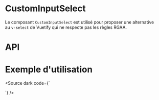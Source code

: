 
<Meta of={CustomInputSelectStories} />

# CustomInputSelect

Le composant `CustomInputSelect` est utilisé pour proposer une alternative au `v-select` de Vuetify qui ne respecte pas les règles RGAA.

<Canvas of={CustomInputSelectStories.Default} />

<Story of={CustomInputSelectStories.Info} />

# API

<Controls of={CustomInputSelectStories.Default} />

# Exemple d'utilisation

<Source dark code={`
<script setup lang="ts">

	const items = [
        { text: 'Option 1', value: '1' },
        { text: 'Option 2', value: '2' },
    ],
</script>

<template>
	<main>
		<div class="mt-12 ml-12">
			<CustomInputSelect
				v-model="value"
				:items="items"
			/>
		</div>
	</main>
</template>
`} />